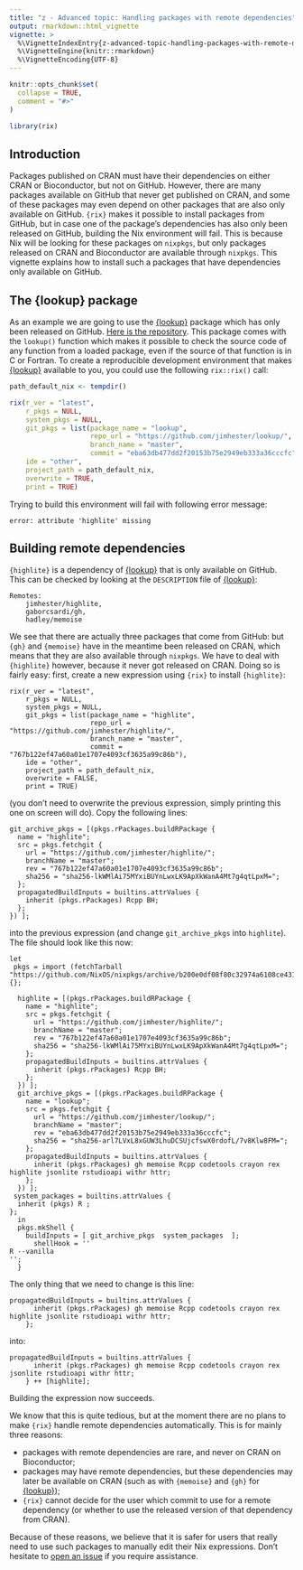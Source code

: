 ```yaml
---
title: "z - Advanced topic: Handling packages with remote dependencies"
output: rmarkdown::html_vignette
vignette: >
  %\VignetteIndexEntry{z-advanced-topic-handling-packages-with-remote-dependencies}
  %\VignetteEngine{knitr::rmarkdown}
  %\VignetteEncoding{UTF-8}
---
```


```r
knitr::opts_chunk$set(
  collapse = TRUE,
  comment = "#>"
)
```

```r
library(rix)
```

<!-- WARNING - This vignette is generated by {fusen} from dev/pkgs_with_remotes.Rmd: do not edit by hand -->

## Introduction

Packages published on CRAN must have their dependencies on either CRAN or
Bioconductor, but not on GitHub. However, there are many packages available on
GitHub that never get published on CRAN, and some of these packages may even
depend on other packages that are also only available on GitHub. `{rix}` makes
it possible to install packages from GitHub, but in case one of the package's
dependencies has also only been released on GitHub, building the Nix environment
will fail. This is because Nix will be looking for these packages on `nixpkgs`,
but only packages released on CRAN and Bioconductor are available through
`nixpkgs`. This vignette explains how to install such a packages that have
dependencies only available on GitHub.


## The {lookup} package

As an example we are going to use the
[{lookup}](https://github.com/jimhester/lookup) package which has only been
released on GitHub. [Here is the
repository](https://github.com/jimhester/lookup). This package comes with the
`lookup()` function which makes it possible to check the source code of any
function from a loaded package, even if the source of that function is in C or
Fortran. To create a reproducible development environment that makes
[{lookup}](https://github.com/jimhester/lookup) available to you, you could use
the following `rix::rix()` call:


```r
path_default_nix <- tempdir()

rix(r_ver = "latest",
    r_pkgs = NULL,
    system_pkgs = NULL,
    git_pkgs = list(package_name = "lookup",
                    repo_url = "https://github.com/jimhester/lookup/",
                    branch_name = "master",
                    commit = "eba63db477dd2f20153b75e2949eb333a36cccfc"),
    ide = "other",
    project_path = path_default_nix,
    overwrite = TRUE,
    print = TRUE)

```

Trying to build this environment will fail with following error message:

```
error: attribute 'highlite' missing
```


## Building remote dependencies

`{highlite}` is a dependency of [{lookup}](https://github.com/jimhester/lookup)
that is only available on GitHub. This can be checked by looking at the
`DESCRIPTION` file of [{lookup}](https://github.com/jimhester/lookup):

```
Remotes:
    jimhester/highlite,
    gaborcsardi/gh,
    hadley/memoise
```

We see that there are actually three packages that come from GitHub: but `{gh}`
and `{memoise}` have in the meantime been released on CRAN, which means that
they are also available through `nixpkgs`. We have to deal with `{highlite}`
however, because it never got released on CRAN. Doing so is fairly easy: first,
create a new expression using `{rix}` to install `{highlite}`:

```
rix(r_ver = "latest",
    r_pkgs = NULL,
    system_pkgs = NULL,
    git_pkgs = list(package_name = "highlite",
                    repo_url = "https://github.com/jimhester/highlite/",
                    branch_name = "master",
                    commit = "767b122ef47a60a01e1707e4093cf3635a99c86b"),
    ide = "other",
    project_path = path_default_nix,
    overwrite = FALSE,
    print = TRUE)
```

(you don't need to overwrite the previous expression, simply printing this
one on screen will do). Copy the following lines:

```
git_archive_pkgs = [(pkgs.rPackages.buildRPackage {
  name = "highlite";
  src = pkgs.fetchgit {
    url = "https://github.com/jimhester/highlite/";
    branchName = "master";
    rev = "767b122ef47a60a01e1707e4093cf3635a99c86b";
    sha256 = "sha256-lkWMlAi75MYxiBUYnLwxLK9ApXkWanA4Mt7g4qtLpxM=";
  };
  propagatedBuildInputs = builtins.attrValues {
    inherit (pkgs.rPackages) Rcpp BH;
  };
}) ];
```

into the previous expression (and change `git_archive_pkgs` into `highlite`).
The file should look like this now:

```
let
 pkgs = import (fetchTarball "https://github.com/NixOS/nixpkgs/archive/b200e0df08f80c32974a6108ce431d8a8a5e6547.tar.gz") {};

  highlite = [(pkgs.rPackages.buildRPackage {
    name = "highlite";
    src = pkgs.fetchgit {
      url = "https://github.com/jimhester/highlite/";
      branchName = "master";
      rev = "767b122ef47a60a01e1707e4093cf3635a99c86b";
      sha256 = "sha256-lkWMlAi75MYxiBUYnLwxLK9ApXkWanA4Mt7g4qtLpxM=";
    };
    propagatedBuildInputs = builtins.attrValues {
      inherit (pkgs.rPackages) Rcpp BH;
    };
  }) ];
  git_archive_pkgs = [(pkgs.rPackages.buildRPackage {
    name = "lookup";
    src = pkgs.fetchgit {
      url = "https://github.com/jimhester/lookup/";
      branchName = "master";
      rev = "eba63db477dd2f20153b75e2949eb333a36cccfc";
      sha256 = "sha256-arl7LVxL8xGUW3LhuDCSUjcfswX0rdofL/7v8Klw8FM=";
    };
    propagatedBuildInputs = builtins.attrValues {
      inherit (pkgs.rPackages) gh memoise Rcpp codetools crayon rex highlite jsonlite rstudioapi withr httr;
    };
  }) ];
 system_packages = builtins.attrValues {
  inherit (pkgs) R ;
};
  in
  pkgs.mkShell {
    buildInputs = [ git_archive_pkgs  system_packages  ];
      shellHook = ''
R --vanilla
'';
  }

```

The only thing that we need to change is this line:

```
propagatedBuildInputs = builtins.attrValues {
      inherit (pkgs.rPackages) gh memoise Rcpp codetools crayon rex highlite jsonlite rstudioapi withr httr;
    };
```

into:

```
propagatedBuildInputs = builtins.attrValues {
      inherit (pkgs.rPackages) gh memoise Rcpp codetools crayon rex jsonlite rstudioapi withr httr;
    } ++ [highlite];

```

Building the expression now succeeds.

We know that this is quite tedious, but at the moment there are no plans to make
`{rix}` handle remote dependencies automatically. This is for mainly three
reasons:

- packages with remote dependencies are rare, and never on CRAN on Bioconductor;
- packages may have remote dependencies, but these dependencies may later be available on CRAN (such as with `{memoise}` and `{gh}` for [{lookup}](https://github.com/jimhester/lookup));
- `{rix}` cannot decide for the user which commit to use for a remote dependency (or whether to use the released version of that dependency from CRAN).

Because of these reasons, we believe that it is safer for users that really need
to use such packages to manually edit their Nix expressions. Don't hesitate to
[open an issue](https://github.com/b-rodrigues/rix/issues) if you require
assistance.

